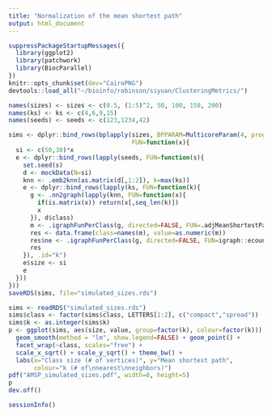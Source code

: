 ```yaml
---
title: "Normalization of the mean shortest path"
output: html_document
---
```


```r
suppressPackageStartupMessages({
  library(ggplot2)
  library(patchwork)
  library(BiocParallel)
})
knitr::opts_chunk$set(dev="CairoPNG")
devtools::load_all("~/bioinfo/robinson/siyuan/ClusteringMetrics/")
```

```r
names(sizes) <- sizes <- c(0.5, (1:5)^2, 50, 100, 150, 200)
names(ks) <- ks <- c(4,6,9,15)
names(seeds) <- seeds <- c(123,1234,42)

sims <- dplyr::bind_rows(bplapply(sizes, BPPARAM=MulticoreParam(4, progress=TRUE),
                                  FUN=function(x){
  si <- c(50,30)*x
  e <- dplyr::bind_rows(lapply(seeds, FUN=function(s){
    set.seed(s)
    d <- mockData(N=si)
    knn <- .emb2knn(as.matrix(d[,1:2]), k=max(ks))
    e <- dplyr::bind_rows(lapply(ks, FUN=function(k){
      g <- .nn2graph(lapply(knn, FUN=function(x){
        if(is.matrix(x)) return(x[,seq_len(k)])
        x
      }), d$class)
      m <- .igraphFunPerClass(g, directed=FALSE, FUN=.adjMeanShortestPath, normalize=FALSE)
      res <- data.frame(class=names(m), value=as.numeric(m))
      res$ne <- .igraphFunPerClass(g, directed=FALSE, FUN=igraph::ecount)
      res
    }), .id="k")
    e$size <- si
    e
  }))
}))
saveRDS(sims, file="simulated_sizes.rds")
```

```r
sims <- readRDS("simulated_sizes.rds")
sims$class <- factor(sims$class, LETTERS[1:2], c("compact","spread"))
sims$k <- as.integer(sims$k)
p <- ggplot(sims, aes(size, value, group=factor(k), colour=factor(k))) + 
  geom_smooth(method = "lm", show.legend=FALSE) + geom_point() + 
  facet_wrap(~class, scales="free") + 
  scale_x_sqrt() + scale_y_sqrt() + theme_bw() +
  labs(x="Class size (# of vertices)", y="Mean shortest path",
       colour="k (# of\nnearest\nneighbors)")
pdf("AMSP_simulated_sizes.pdf", width=8, height=5)
p
dev.off()
```

```r
sessionInfo()
```

